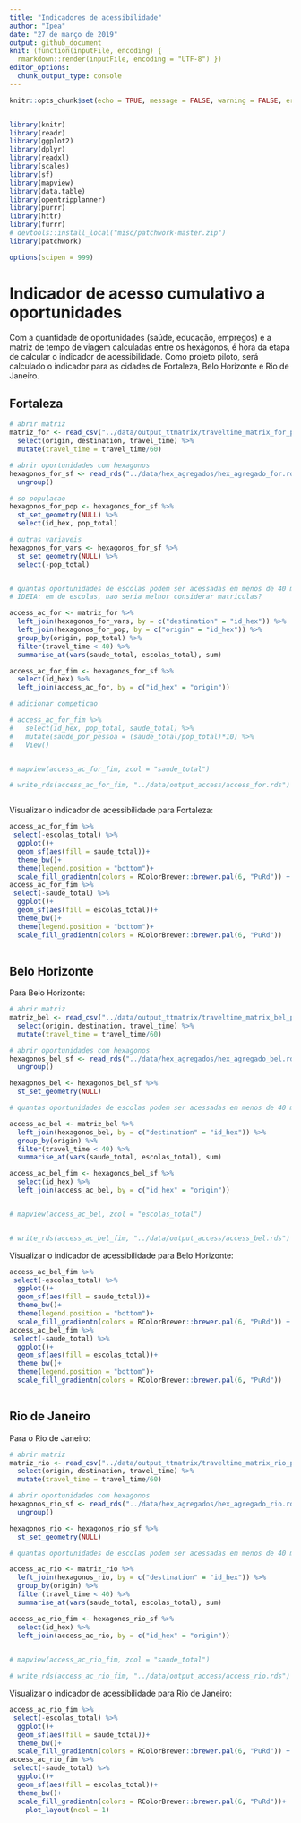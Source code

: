 ```yaml
---
title: "Indicadores de acessibilidade"
author: "Ipea"
date: "27 de março de 2019"
output: github_document
knit: (function(inputFile, encoding) {
  rmarkdown::render(inputFile, encoding = "UTF-8") })
editor_options: 
  chunk_output_type: console
---
```


```r
knitr::opts_chunk$set(echo = TRUE, message = FALSE, warning = FALSE, error = FALSE, eval = TRUE)


library(knitr)
library(readr)
library(ggplot2)
library(dplyr)
library(readxl)
library(scales)
library(sf)
library(mapview)
library(data.table)
library(opentripplanner)
library(purrr)
library(httr)
library(furrr)
# devtools::install_local("misc/patchwork-master.zip")
library(patchwork)

options(scipen = 999)

```

# Indicador de acesso cumulativo a oportunidades

Com a quantidade de oportunidades (saúde, educação, empregos) e a matriz de tempo de viagem calculadas entre os hexágonos, é hora da etapa de calcular o indicador de acessibilidade. Como projeto piloto, será calculado o indicador para as cidades de Fortaleza, Belo Horizonte e Rio de Janeiro.

## Fortaleza

```r

# abrir matriz
matriz_for <- read_csv("../data/output_ttmatrix/traveltime_matrix_for_python.csv") %>%
  select(origin, destination, travel_time) %>%
  mutate(travel_time = travel_time/60)

# abrir oportunidades com hexagonos
hexagonos_for_sf <- read_rds("../data/hex_agregados/hex_agregado_for.rds") %>%
  ungroup()

# so populacao
hexagonos_for_pop <- hexagonos_for_sf %>%
  st_set_geometry(NULL) %>%
  select(id_hex, pop_total)

# outras variaveis
hexagonos_for_vars <- hexagonos_for_sf %>%
  st_set_geometry(NULL) %>%
  select(-pop_total)


# quantas oportunidades de escolas podem ser acessadas em menos de 40 minutos?
# IDEIA: em de escolas, nao seria melhor considerar matriculas?

access_ac_for <- matriz_for %>%
  left_join(hexagonos_for_vars, by = c("destination" = "id_hex")) %>%
  left_join(hexagonos_for_pop, by = c("origin" = "id_hex")) %>%
  group_by(origin, pop_total) %>%
  filter(travel_time < 40) %>%
  summarise_at(vars(saude_total, escolas_total), sum)

access_ac_for_fim <- hexagonos_for_sf %>%
  select(id_hex) %>%
  left_join(access_ac_for, by = c("id_hex" = "origin"))

# adicionar competicao

# access_ac_for_fim %>%
#   select(id_hex, pop_total, saude_total) %>%
#   mutate(saude_por_pessoa = (saude_total/pop_total)*10) %>%
#   View()


# mapview(access_ac_for_fim, zcol = "saude_total")

# write_rds(access_ac_for_fim, "../data/output_access/access_for.rds")



```

Visualizar o indicador de acessibilidade para Fortaleza:

```r

access_ac_for_fim %>%
 select(-escolas_total) %>%
  ggplot()+
  geom_sf(aes(fill = saude_total))+
  theme_bw()+
  theme(legend.position = "bottom")+
  scale_fill_gradientn(colors = RColorBrewer::brewer.pal(6, "PuRd")) +
access_ac_for_fim %>%
 select(-saude_total) %>%
  ggplot()+
  geom_sf(aes(fill = escolas_total))+
  theme_bw()+
  theme(legend.position = "bottom")+
  scale_fill_gradientn(colors = RColorBrewer::brewer.pal(6, "PuRd"))
  

```

## Belo Horizonte

Para Belo Horizonte:

```r

# abrir matriz
matriz_bel <- read_csv("../data/output_ttmatrix/traveltime_matrix_bel_python.csv") %>%
  select(origin, destination, travel_time) %>%
  mutate(travel_time = travel_time/60)

# abrir oportunidades com hexagonos
hexagonos_bel_sf <- read_rds("../data/hex_agregados/hex_agregado_bel.rds") %>%
  ungroup()

hexagonos_bel <- hexagonos_bel_sf %>%
  st_set_geometry(NULL)

# quantas oportunidades de escolas podem ser acessadas em menos de 40 minutos?

access_ac_bel <- matriz_bel %>%
  left_join(hexagonos_bel, by = c("destination" = "id_hex")) %>%
  group_by(origin) %>%
  filter(travel_time < 40) %>%
  summarise_at(vars(saude_total, escolas_total), sum)

access_ac_bel_fim <- hexagonos_bel_sf %>%
  select(id_hex) %>%
  left_join(access_ac_bel, by = c("id_hex" = "origin"))


# mapview(access_ac_bel, zcol = "escolas_total")


# write_rds(access_ac_bel_fim, "../data/output_access/access_bel.rds")

```

Visualizar o indicador de acessibilidade para Belo Horizonte:

```r

access_ac_bel_fim %>%
 select(-escolas_total) %>%
  ggplot()+
  geom_sf(aes(fill = saude_total))+
  theme_bw()+
  theme(legend.position = "bottom")+
  scale_fill_gradientn(colors = RColorBrewer::brewer.pal(6, "PuRd")) +
access_ac_bel_fim %>%
 select(-saude_total) %>%
  ggplot()+
  geom_sf(aes(fill = escolas_total))+
  theme_bw()+
  theme(legend.position = "bottom")+
  scale_fill_gradientn(colors = RColorBrewer::brewer.pal(6, "PuRd"))
  

```

## Rio de Janeiro

Para o Rio de Janeiro:

```r

# abrir matriz
matriz_rio <- read_csv("../data/output_ttmatrix/traveltime_matrix_rio_python.csv") %>%
  select(origin, destination, travel_time) %>%
  mutate(travel_time = travel_time/60)

# abrir oportunidades com hexagonos
hexagonos_rio_sf <- read_rds("../data/hex_agregados/hex_agregado_rio.rds") %>%
  ungroup()

hexagonos_rio <- hexagonos_rio_sf %>%
  st_set_geometry(NULL)

# quantas oportunidades de escolas podem ser acessadas em menos de 40 minutos?

access_ac_rio <- matriz_rio %>%
  left_join(hexagonos_rio, by = c("destination" = "id_hex")) %>%
  group_by(origin) %>%
  filter(travel_time < 40) %>%
  summarise_at(vars(saude_total, escolas_total), sum)

access_ac_rio_fim <- hexagonos_rio_sf %>%
  select(id_hex) %>%
  left_join(access_ac_rio, by = c("id_hex" = "origin"))
  

# mapview(access_ac_rio_fim, zcol = "saude_total")

# write_rds(access_ac_rio_fim, "../data/output_access/access_rio.rds")

```

Visualizar o indicador de acessibilidade para Rio de Janeiro:

```r

access_ac_rio_fim %>%
 select(-escolas_total) %>%
  ggplot()+
  geom_sf(aes(fill = saude_total))+
  theme_bw()+
  scale_fill_gradientn(colors = RColorBrewer::brewer.pal(6, "PuRd")) +
access_ac_rio_fim %>%
 select(-saude_total) %>%
  ggplot()+
  geom_sf(aes(fill = escolas_total))+
  theme_bw()+
  scale_fill_gradientn(colors = RColorBrewer::brewer.pal(6, "PuRd"))+
    plot_layout(ncol = 1)
  

```